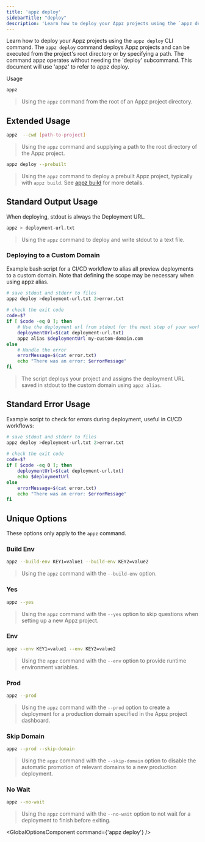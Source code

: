 ```yaml
---
title: 'appz deploy'
sidebarTitle: "deploy"
description: 'Learn how to deploy your Appz projects using the `appz deploy` CLI command.'
---
```



Learn how to deploy your Appz projects using the `appz deploy` CLI command. The `appz deploy` command deploys Appz projects and can be executed from the project's root directory or by specifying a path. The command appz operates without needing the 'deploy' subcommand. This document will use 'appz' to refer to appz deploy.

Usage
```bash terminal
appz
```
>   Using the `appz` command from the root of an Appz project directory.

## Extended Usage

```bash terminal
appz  --cwd [path-to-project]
```
>   Using the `appz` command and supplying a path to the root directory of the Appz project.

```bash terminal
appz deploy --prebuilt
```

>   Using the `appz` command to deploy a prebuilt Appz project, typically with `appz build`. See [appz build](/cli/commands/build) for more details.

## Standard Output Usage
When deploying, stdout is always the Deployment URL.

```bash terminal
appz > deployment-url.txt
```
>   Using the `appz` command to deploy and write stdout to a text file.

### Deploying to a Custom Domain
Example bash script for a CI/CD workflow to alias all preview deployments to a custom domain. Note that defining the scope may be necessary when using appz alias.

```bash deployDomain.sh
# save stdout and stderr to files
appz deploy >deployment-url.txt 2>error.txt
 
# check the exit code
code=$?
if [ $code -eq 0 ]; then
    # Use the deployment url from stdout for the next step of your workflow
    deploymentUrl=$(cat deployment-url.txt)
    appz alias $deploymentUrl my-custom-domain.com
else
    # Handle the error
    errorMessage=$(cat error.txt)
    echo "There was an error: $errorMessage"
fi
```
>   The script deploys your project and assigns the deployment URL saved in stdout to the custom domain using `appz alias`.

## Standard Error Usage
 Example script to check for errors during deployment, useful in CI/CD workflows:

```bash checkDeploy.sh
# save stdout and stderr to files
appz deploy >deployment-url.txt 2>error.txt
 
# check the exit code
code=$?
if [ $code -eq 0 ]; then
    deploymentUrl=$(cat deployment-url.txt)
    echo $deploymentUrl
else
    errorMessage=$(cat error.txt)
    echo "There was an error: $errorMessage"
fi
```

## Unique Options
These options only apply to the `appz` command.

### Build Env
```bash terminal
appz --build-env KEY1=value1 --build-env KEY2=value2
```
>   Using the `appz` command with the `--build-env` option.

### Yes
```bash terminal
appz --yes
```
>   Using the `appz` command with the `--yes` option to skip questions when setting up a new Appz project.

### Env
```bash terminal
appz --env KEY1=value1 --env KEY2=value2
```
>   Using the `appz` command with the `--env` option to provide runtime environment variables.

### Prod
```bash terminal
appz --prod
```
>   Using the `appz` command with the `--prod` option to create a deployment for a production domain specified in the Appz project dashboard.

### Skip Domain
```bash terminal
appz --prod --skip-domain
```
>   Using the `appz` command with the `--skip-domain` option to disable the automatic promotion of relevant domains to a new production deployment.

### No Wait
```bash terminal
appz --no-wait
```
>   Using the `appz` command with the `--no-wait` option to not wait for a deployment to finish before exiting.

<GlobalOptionsComponent command={'appz deploy'} />